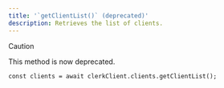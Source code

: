 ```yaml
---
title: '`getClientList()` (deprecated)'
description: Retrieves the list of clients.
---
```


> [!CAUTION]
> This method is now deprecated.

```tsx {{ prettier: false }}
const clients = await clerkClient.clients.getClientList();
```
